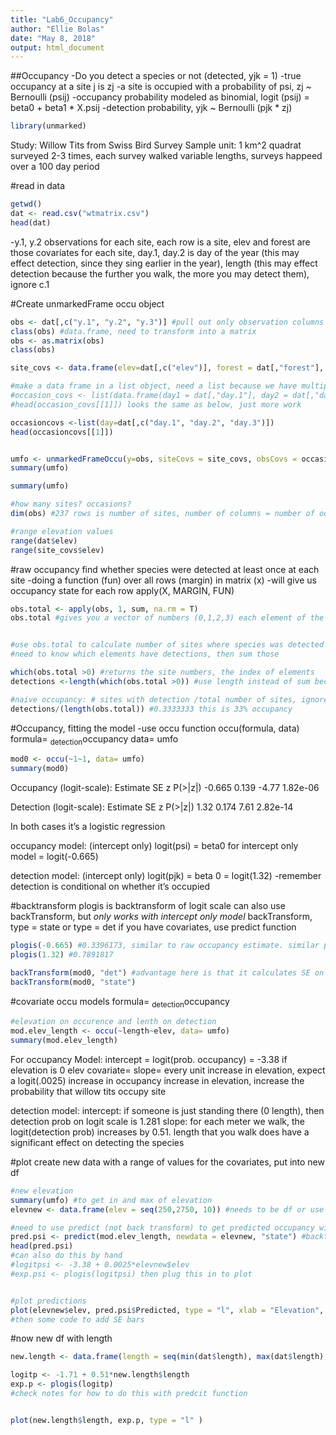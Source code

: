 ```yaml
---
title: "Lab6_Occupancy"
author: "Ellie Bolas"
date: "May 8, 2018"
output: html_document
---
```


##Occupancy
-Do you detect a species or not (detected, yjk = 1)
-true occupancy at a site j is zj
-a site is occupied with a probability of psi, zj ~ Bernoulli (psij)
-occupancy probability modeled as binomial, logit (psij) = beta0 + beta1 * X.psij
-detection probability, yjk ~ Bernoulli (pjk * zj)

```r
library(unmarked)
```


Study: Willow Tits from Swiss Bird Survey
Sample unit: 1 km^2 quadrat surveyed 2-3 times, each survey walked variable lengths, surveys happeed over a 100 day period

#read in data
```r
getwd()
dat <- read.csv("wtmatrix.csv")
head(dat)


```

-y.1, y.2 observations for each site, each row is a site, elev and forest are those covariates for each site, day.1, day.2 is day of the year (this may effect detection, since they sing earlier in the year), length (this may effect detection because the further you walk, the more you may detect them), ignore c.1

#Create unmarkedFrame occu object
```r
obs <- dat[,c("y.1", "y.2", "y.3")] #pull out only observation columns
class(obs) #data.frame, need to transform into a matrix
obs <- as.matrix(obs)
class(obs)

site_covs <- data.frame(elev=dat[,c("elev")], forest = dat[,"forest"], length = dat[,"length"]) #write it like this to get the names you want on the columns, makes it easier to call variables by their names

#make a data frame in a list object, need a list because we have multiple occasion covs
#occasion_covs <- list(data.frame(day1 = dat[,"day.1"], day2 = dat[,"day.2"], day3 = dat[,"day.3"]))
#head(occasion_covs[[1]]) looks the same as below, just more work

occasioncovs <-list(day=dat[,c("day.1", "day.2", "day.3")])
head(occasioncovs[[1]])


umfo <- unmarkedFrameOccu(y=obs, siteCovs = site_covs, obsCovs = occasioncovs)
summary(umfo)

```


```r
summary(umfo)

#how many sites? occasions?
dim(obs) #237 rows is number of sites, number of columns = number of occasions

#range elevation values
range(dat$elev)
range(site_covs$elev)

```

#raw occupancy
find whether species were detected at least once at each site
-doing a function (fun) over all rows (margin) in matrix (x)
-will give us occupancy state for each row
 apply(X, MARGIN, FUN)
 
```r
obs.total <- apply(obs, 1, sum, na.rm = T)
obs.total #gives you a vector of numbers (0,1,2,3) each element of the vector is the sum of over 3 survey occasions for that row of whether you detected the species. The range is 0:3 because you can either detect 0,1,2,3 times


#use obs.total to calculate number of sites where species was detected at least once
#need to know which elements have detections, then sum those

which(obs.total >0) #returns the site numbers, the index of elements
detections <-length(which(obs.total >0)) #use length instead of sum because it's an index, tells you how many sites had at least one detection

#naive occupancy: # sites with detection /total number of sites, ignores imperfect detection
detections/(length(obs.total)) #0.3333333 this is 33% occupancy
```

#Occupancy, fitting the model
-use occu function
occu(formula, data) 
formula= ~detection~occupancy
data= umfo

```r
mod0 <- occu(~1~1, data= umfo)
summary(mod0)

```
Occupancy (logit-scale):
 Estimate    SE     z  P(>|z|)
   -0.665 0.139 -4.77 1.82e-06

Detection (logit-scale):
 Estimate    SE    z  P(>|z|)
     1.32 0.174 7.61 2.82e-14
     
In both cases it's a logistic regression

occupancy model: (intercept only)
logit(psi) = beta0 for intercept only model = logit(-0.665)

detection model: (intercept only)
logit(pjk) = beta 0 = logit(1.32)
-remember detection is conditional on whether it's occupied

#backtransform
plogis is backtransform of logit scale
can also use backTransform, but *only works with intercept only model*
backTransform, type = state or type = det
if you have covariates, use predict function
```r
plogis(-0.665) #0.3396173, similar to raw occupancy estimate. similar probably because our detection probability is .789, which is high
plogis(1.32) #0.7891817

backTransform(mod0, "det") #advantage here is that it calculates SE on the real scale for you
backTransform(mod0, "state")

```

#covariate occu models
formula= ~detection~occupancy
```r
#elevation on occurence and lenth on detection
mod.elev_length <- occu(~length~elev, data= umfo)
summary(mod.elev_length)
```
For occupancy Model:
intercept = logit(prob. occupancy) = -3.38 if elevation is 0
elev covariate= slope= every unit increase in elevation, expect a logit(.0025) increase in occupancy
increase in elevation, increase the probability that willow tits occupy site

detection model:
intercept: if someone is just standing there (0 length), then detection prob on logit scale is 1.281
slope: for each meter we walk, the logit(detection prob) increases by 0.51. length that you walk does have a significant effect on detecting the species

#plot
create new data with a range of values for the covariates, put into new df
```r
#new elevation
summary(umfo) #to get in and max of elevation
elevnew <- data.frame(elev = seq(250,2750, 10)) #needs to be df or use min(dat$elev) make sure new column has the same name as the original model

#need to use predict (not back transform) to get predicted occupancy with new elevation strand
pred.psi <- predict(mod.elev_length, newdata = elevnew, "state") #backtransforms, spits things out in df
head(pred.psi)
#can also do this by hand
#logitpsi <- -3.38 + 0.0025*elevnew$elev
#exp.psi <- plogis(logitpsi) then plug this in to plot


#plot predictions
plot(elevnew$elev, pred.psi$Predicted, type = "l", xlab = "Elevation", ylab = "Occupancy Probability", ylim = c(0,1))
#then some code to add SE bars

```

#now new df with length
```r
new.length <- data.frame(length = seq(min(dat$length), max(dat$length), 0.1))

logitp <- -1.71 + 0.51*new.length$length
exp.p <- plogis(logitp)
#check notes for how to do this with predcit function


plot(new.length$length, exp.p, type = "l" )




```

